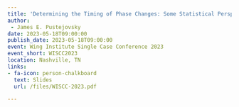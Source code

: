 ```yaml
---
title: 'Determining the Timing of Phase Changes: Some Statistical Perspective'
author: 
 - James E. Pustejovsky
date: 2023-05-18T09:00:00
publish_date: 2023-05-18T09:00:00
event: Wing Institute Single Case Conference 2023
event_short: WISCC2023
location: Nashville, TN
links:
- fa-icon: person-chalkboard
  text: Slides
  url: /files/WISCC-2023.pdf

---
```




